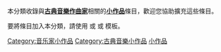 {{hiddencat}}
{{Catnav|頁面分類|人类社会|人物|各職業人物|作曲家|依類型劃分的作曲家|古典音樂作曲家}}
{{Catnav|頁面分類|人物|人物小作品|各职业人物小作品|音乐家小作品}}
{{Catnav|頁面分類|人物|各職業人物|音乐家|音乐家小作品}}
{{Catnav|頁面分類|人物|各職業人物|音乐家|作曲家}}
{{Catnav|頁面分類|人物|各職業人物|作曲家}}
{{Catnav|頁面分類|人物|各職業人物|各职业人物小作品|音乐家小作品}}

本分類收錄與'''[[古典音樂|古典音樂]][[作曲家|作曲家]]'''相關的'''[[Wikipedia:小作品|小作品]]'''條目，歡迎您協助擴充這些條目。

要將條目加入本分類，請使用 '''{{tl|Classical-composer-stub}}''' 或 '''{{tl|古典音樂作曲家小作品}}''' 或 '''{{tl|古典作曲家小作品}}''' 模板。

[[Category:音乐家小作品|Category:音乐家小作品]]
[[Category:古典音樂小作品|Category:古典音樂小作品]]
[[Category:古典音樂作曲家|小作品]]